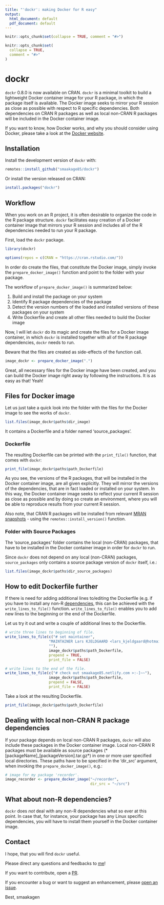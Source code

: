 ```yaml
---
title: "'dockr': making Docker for R easy"
output:
  html_document: default
  pdf_document: default
---
```

```r
knitr::opts_chunk$set(collapse = TRUE, comment = "#>")
```

```r
knitr::opts_chunk$set(
  collapse = TRUE,
  comment = "#>"
)
```

# dockr

`dockr` 0.8.0 is now available on CRAN. `dockr` is a minimal toolkit to build a 
lightweight Docker container image for your R package, in which the package 
itself is available. The Docker image seeks to mirror your R session as close as 
possible with respect to R specific dependencies. Both dependencies on CRAN 
R packages as well as local non-CRAN R packages will be included in the Docker 
container image.

If you want to know, how Docker works, and why you should consider using Docker,
please take a look at the [Docker website](https://www.docker.com/why-docker).

## Installation

Install the development version of `dockr` with:

```r
remotes::install_github("smaakage85/dockr")
```

Or install the version released on CRAN: 

```r
install.packages("dockr")
```

## Workflow

When you work on an R project, it is often desirable to organize the code in the
R package structure. `dockr` facilitates easy creation of a Docker container 
image that mirrors your R session and includes all of the R dependencies 
needed to run your R package. 

First, load the `dockr` package.

```r
library(dockr)
```

```r
options(repos = c(CRAN = "https://cran.rstudio.com/"))
```

In order do create the files, that constitute the Docker image, simply invoke 
the `prepare_docker_image()` function and point to the folder with your package. 

The workflow of `prepare_docker_image()` is summarized below:

1. Build and install the package on your system
2. Identify R package dependencies of the package
3. Detect the version numbers of the loaded and installed versions of these 
packages on your system
4. Write Dockerfile and create all other files needed to build the Docker image

Now, I will let `dockr` do its magic and create the files for a Docker image
container, in which `dockr` is installed together with all of the R package 
dependencies, `dockr` needs to run.

Beware that the files are created as side-effects of the function call.

```r
image_dockr <- prepare_docker_image(".")
```

Great, all necessary files for the Docker image have been created, and you 
can build the Docker image right away by following the instructions. It is as 
easy as that! Yeah!

## Files for Docker image

Let us just take a quick look into the folder with the files for the Docker 
image to see the works of `dockr`.

```r
list.files(image_dockr$paths$dir_image)
```

It contains a Dockerfile and a folder named 'source_packages'.

### Dockerfile

The resulting Dockerfile can be printed with the `print_file()` function, that
comes with `dockr`:

```r
print_file(image_dockr$paths$path_Dockerfile)
```

As you see, the versions of the R packages, that will be installed in the Docker 
container image, are all given explicitly. They will mirror the versions of the
dependencies, that are in fact loaded or installed on your system. In this way,
the Docker container image seeks to reflect your current R session as close as 
possible and by doing so create an environment, where you will be able to 
reproduce results from your current R session. 

Also note, that CRAN R packages will be installed from relevant 
[MRAN snapshots](https://mran.microsoft.com/) - using the 
`remotes::install_version()` function.

### Folder with Source Packages

The 'source_packages' folder contains the local (non-CRAN) packages, that have 
to be installed in the Docker container image in order for `dockr` to run.

Since `dockr` does not depend on any local (non-CRAN) packages, 
`source_packages` only contains a source package version of `dockr` itself, 
i.e.:

```r
list.files(image_dockr$paths$dir_source_packages)
```

## How to edit Dockerfile further

If there is need for adding additional lines to/editing the Dockerfile (e.g.
if you have to install any non-R [dependencies](#nonr), this can 
be achieved with the `write_lines_to_file()` function. `write_lines_to_file()` 
enables you to add new lines to the beginning or the end of the Dockerfile. 

Let us try it out and write a couple of additional lines to the Dockerfile.

```r
# write three lines to beginning of file.
write_lines_to_file(c("# set maintainer",
                    "MAINTAINER Lars KJELDGAARD <lars_kjeldgaard@hotmail.com>", 
                    ""),
                    image_dockr$paths$path_Dockerfile,
                    prepend = TRUE,
                    print_file = FALSE)

# write lines to the end of the file.
write_lines_to_file(c("# check out smaakage85.netlify.com >:-]~~"),
                    image_dockr$paths$path_Dockerfile,
                    prepend = FALSE,
                    print_file = FALSE)
```

Take a look at the resulting Dockerfile.

```r
print_file(image_dockr$paths$path_Dockerfile)
```

## Dealing with local non-CRAN R package dependencies

If your package depends on local non-CRAN R packages, `dockr` will also include
these packages in the Docker container image. Local non-CRAN R packages must be
available as source packages (*[packageName]_[packageVersion].tar.gz*) in one
or more user specified local directories. These paths have to be specified in the
'dir_src' argument, when invoking the `prepare_docker_image()`, e.g.: 

```r
# image for my package 'recorder'.
image_recorder <- prepare_docker_image("~/recorder",
                                       dir_src = "~/src")
```

## What about non-R dependencies?

`dockr` does _not_ deal with any non-R dependencies what so ever at this point. 
In case that, for instance, your package has any Linux specific dependencies, 
you will have to install them yourself in the Docker container image. 

## Contact

I hope, that you will find `dockr` useful.

Please direct any questions and feedbacks to [me](mailto:lars_kjeldgaard@hotmail.com)!

If you want to contribute, open a [PR](https://github.com/smaakage85/dockr/pulls).

If you encounter a bug or want to suggest an enhancement, please [open an issue](https://github.com/smaakage85/dockr/issues).

Best, 
smaakagen









